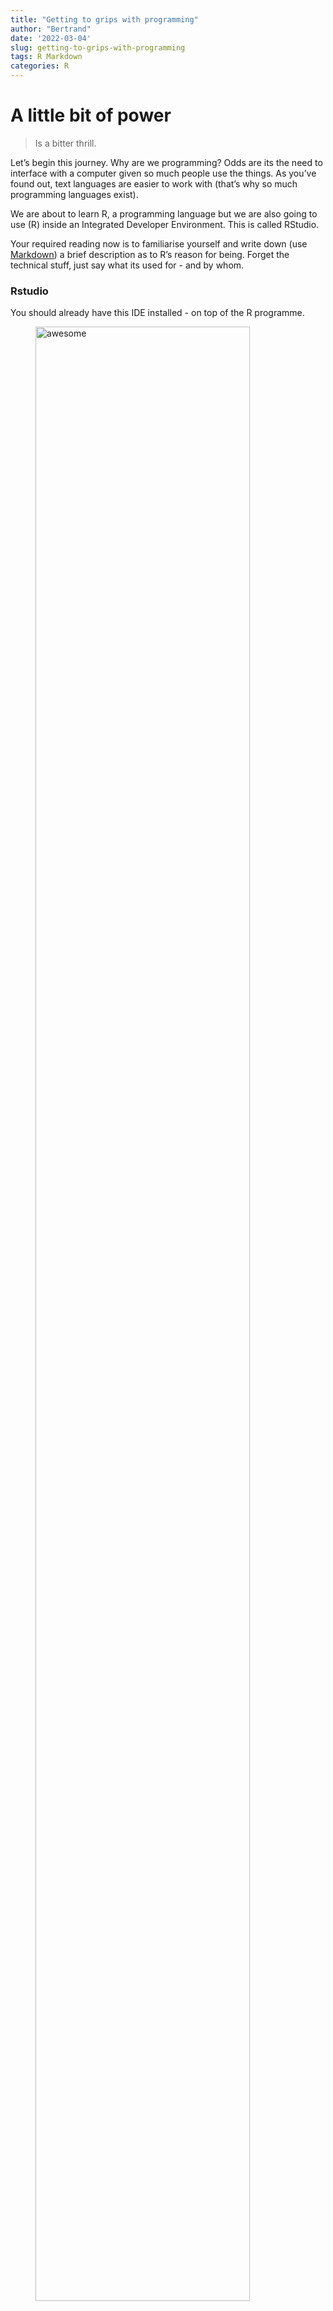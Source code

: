 ```yaml
---
title: "Getting to grips with programming"
author: "Bertrand"
date: '2022-03-04'
slug: getting-to-grips-with-programming
tags: R Markdown
categories: R
---
```


# A little bit of power

 >Is a bitter thrill.  
 
 Let's begin this journey. Why are we programming? Odds are its the need to interface with a computer given so much people use the things.  As you've found out, text languages are easier to work with (that's why so much programming languages exist).
 
 We are about to learn R, a programming language but we are also going to use (R) inside an Integrated Developer Environment. This is called RStudio.
 
 Your required reading now is to familiarise yourself and write down (use [Markdown](https://www.markdownguide.org/basic-syntax/)) a brief description as to R's reason for being. Forget the technical stuff, just say what its used for - and by whom.
 
### Rstudio

You should already have this IDE installed - on top of the R programme. 

![awesome](images/rstudio.png){width=90%}

### Modus

Every time we meet the following structure applies: We'll begin at the top and work down the list

1. **Remember**. Recall facts and basic concepts [*define, duplicate, list, memorise, repeat, state*]

1. **Understand**. Explain ideas or concepts [*classify, descrie, discuss, explain, identify, locate, recognise, report, select, translate*]

1. **Apply**. Use information in new situations [*execute,implement, solve, use, demonstrate, interpret, operate, schedule, sketch*]

1. **Analyse**. Draw connections among new ideas [*differentiate, organise, relate, compare, contrast, distinguish, examine, experiment, question, test*]

1. **Evaluate**. Justify a stand or decision [appraise, argue, defend, judge, select, support, value, critique, weigh]

1. **Create** Produce a new or original work [*Design, assemble, construct, conjecture, develop, formulate, author, investigate*]


 
 